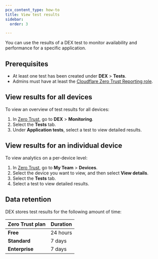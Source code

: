 ```yaml
---
pcx_content_type: how-to
title: View test results
sidebar:
  order: 3

---
```


You can use the results of a DEX test to monitor availability and performance for a specific application.

## Prerequisites

* At least one test has been created under **DEX** > **Tests**.
* Admins must have at least the [Cloudflare Zero Trust Reporting role](/cloudflare-one/roles-permissions/#zero-trust-roles).

## View results for all devices

To view an overview of test results for all devices:

1. In [Zero Trust](https://one.dash.cloudflare.com/), go to **DEX** > **Monitoring**.
2. Select the **Tests** tab.
3. Under **Application tests**, select a test to view detailed results.

## View results for an individual device

To view analytics on a per-device level:

1. In [Zero Trust](https://one.dash.cloudflare.com/), go to **My Team** > **Devices**.
2. Select the device you want to view, and then select **View details**.
3. Select the **Tests** tab.
4. Select a test to view detailed results.

## Data retention

DEX stores test results for the following amount of time:

| Zero Trust plan | Duration |
| --------------- | -------- |
| **Free**        | 24 hours |
| **Standard**    | 7 days   |
| **Enterprise**  | 7 days   |
